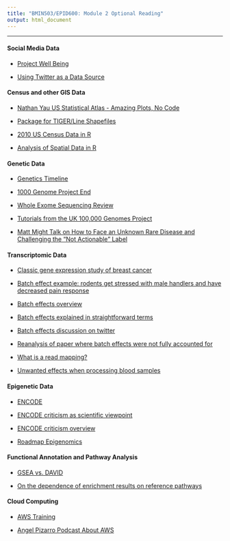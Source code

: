 ```yaml
---
title: "BMIN503/EPID600: Module 2 Optional Reading"
output: html_document
---
```

***

#### Social Media Data

- [Project Well Being](http://wwbp.org/)

- [Using Twitter as a Data Source](http://blogs.lse.ac.uk/impactofsocialsciences/2015/07/10/social-media-research-tools-overview/)

#### Census and other GIS Data

- [Nathan Yau US Statistical Atlas - Amazing Plots, No Code](http://flowingdata.com/2015/06/16/reviving-the-statistical-atlas-of-the-united-states-with-new-data/)

- [Package for TIGER/Line Shapefiles](https://rpubs.com/walkerke/tigris)

- [2010 US Census Data in R](https://cran.r-project.org/web/packages/UScensus2010/index.html)

- [Analysis of Spatial Data in R](https://cran.r-project.org/web/views/Spatial.html)

#### Genetic Data

- [Genetics Timeline](https://unlockinglifescode.org/timeline)

- [1000 Genome Project End](http://www.wired.com/2015/09/power-1000-genomes/)

- [Whole Exome Sequencing Review](http://www.nature.com/jhg/journal/v59/n1/full/jhg2013114a.html)

- [Tutorials from the UK 100,000 Genomes Project](http://www.genomicsengland.co.uk/the-100000-genomes-project/understanding-genomics/)

- [Matt Might Talk on How to Face an Unknown Rare Disease and Challenging the "Not Actionable" Label](https://youtu.be/rx0kK6VnLSc)


#### Transcriptomic Data

- [Classic gene expression study of breast cancer](http://www.nature.com/nature/journal/v415/n6871/full/415530a.html)

- [Batch effect example: rodents get stressed with male handlers and have decreased pain response](http://www.nature.com/news/male-researchers-stress-out-rodents-1.15106)

- [Batch effects overview](http://www.nature.com/nrg/journal/v11/n10/full/nrg2825.html)

- [Batch effects explained in straightforward terms](http://simplystatistics.org/2015/05/20/is-it-species-or-is-it-batch-they-are-confounded-so-we-cant-know/)

- [Batch effects discussion on twitter](http://www.nature.com/news/potential-flaws-in-genomics-paper-scrutinized-on-twitter-1.17591)

- [Reanalysis of paper where batch effects were not fully accounted for](http://f1000research.com/articles/4-121/v1)

- [What is a read mapping?](https://liorpachter.wordpress.com/2015/11/01/what-is-a-read-mapping/)

- [Unwanted effects when processing blood samples](http://www.pnas.org/content/111/47/16802.short)


#### Epigenetic Data

- [ENCODE](http://www.genome.gov/10005107)

- [ENCODE criticism as scientific viewpoint](http://www.pnas.org/content/110/14/5294)

- [ENCODE criticism overview](http://blogs.nature.com/news/2012/09/fighting-about-encode-and-junk.html)

- [Roadmap Epigenomics](http://www.roadmapepigenomics.org/)

#### Functional Annotation and Pathway Analysis

- [GSEA vs. DAVID](http://genomespot.blogspot.com.au/2016/02/pathway-analysis-david-versus-gsea.html)

- [On the dependence of enrichment results on reference pathways](http://biorxiv.org/content/early/2016/04/19/049288)

#### Cloud Computing

- [AWS Training](https://aws.amazon.com/training/intro_series/)

- [Angel Pizarro Podcast About AWS](http://mendelspod.com/podcasts/genomics-and-cloud-going-through-second-puberty-says-aws-angel-pizarro/)
